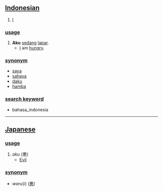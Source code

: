 == [[Indonesian]] ==

# [[I]]

=== [[usage]] ===
# '''Aku''' [[sedang]] [[lapar]].
#* [[I]] am [[hungry]].

=== [[synonym]] ===
* [[saya]]
* [[sahaya]]
* [[daku]]
* [[hamba]]

=== [[search keyword]] ===
* bahasa_indonesia

----

== [[Japanese]] ==

=== [[usage]] ===
# ''aku'' (悪)
#* [[Evil]]

=== [[synonym]] ===
* ''waru''(''i'') ([[悪]])